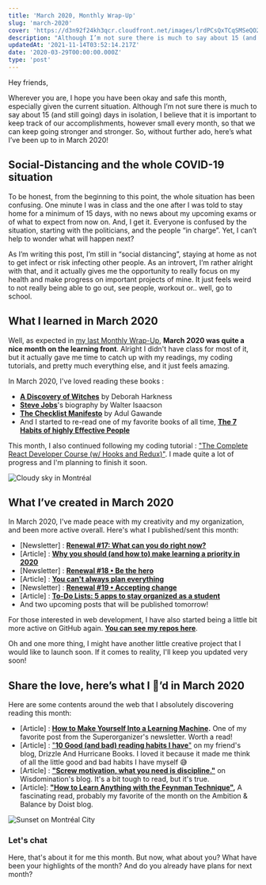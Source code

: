 ```yaml
---
title: 'March 2020, Monthly Wrap-Up'
slug: 'march-2020'
cover: 'https://d3n92f24kh3qcr.cloudfront.net/images/lrdPCsQxTCqSMSeQO2Tb.jpg'
description: "Although I’m not sure there is much to say about 15 (and still going) days in isolation, here is what I've been up to in March 2020."
updatedAt: '2021-11-14T03:52:14.217Z'
date: '2020-03-29T00:00:00.000Z'
type: 'post'
---
```


Hey friends,

Wherever you are, I hope you have been okay and safe this month, especially given the current situation. Although I’m not sure there is much to say about 15 (and still going) days in isolation, I believe that it is important to keep track of our accomplishments, however small every month, so that we can keep going stronger and stronger. So, without further ado, here’s what I’ve been up to in March 2020!

## Social-Distancing and the whole COVID-19 situation

To be honest, from the beginning to this point, the whole situation has been confusing. One minute I was in class and the one after I was told to stay home for a minimum of 15 days, with no news about my upcoming exams or of what to expect from now on. And, I get it. Everyone is confused by the situation, starting with the politicians, and the people “in charge”. Yet, I can’t help to wonder what will happen next?

As I’m writing this post, I’m still in “social distancing”, staying at home as not to get infect or risk infecting other people. As an introvert, I’m rather alright with that, and it actually gives me the opportunity to really focus on my health and make progress on important projects of mine. It just feels weird to not really being able to go out, see people, workout or.. well, go to school.

## What I learned in March 2020

Well, as expected in [my last Monthly Wrap-Up](/monthly-wrap-up-february-2020/), **March 2020 was quite a nice month on the learning front**. Alright I didn't have class for most of it, but it actually gave me time to catch up with my readings, my coding tutorials, and pretty much everything else, and it just feels amazing.

In March 2020, I've loved reading these books :

-   [**A Discovery of Witches**](https://amzn.to/2wMuTlT) by Deborah Harkness
-   [**Steve Jobs**](/library/books/steve-jobs)'s biography by Walter Isaacson
-   [**The Checklist Manifesto**](/library/books/checklist-manifesto) by Adul Gawande
-   And I started to re-read one of my favorite books of all time, [**The 7 Habits of highly Effective People**](https://amzn.to/3bzrJRj)

This month, I also continued following my coding tutorial : ["The Complete React Developer Course (w/ Hooks and Redux)"](https://www.udemy.com/course/react-2nd-edition/). I made quite a lot of progress and I'm planning to finish it soon.

![Cloudy sky in Montréal](https://d3n92f24kh3qcr.cloudfront.net/images/uemgGvsOQOeHOyrdOAtg.jpg)

## What I’ve created in March 2020

In March 2020, I've made peace with my creativity and my organization, and been more active overall. Here's what I published/sent this month:

-   \[Newsletter\] : **[Renewal #17: What can you do right now?](http://eepurl.com/gUJZ3z)**
-   \[Article\] : **[Why you should (and how to) make learning a priority in 2020](/learning-in-2020/)**
-   \[Newsletter\] : [**Renewal #18 • Be the hero**](http://eepurl.com/gVn4aH)
-   \[Article\] : [**You can't always plan everything**](/lifestyle/you-cant-always-plan-everything/)
-   \[Newsletter\] : [**Renewal #19 • Accepting change**](http://eepurl.com/gWh80n)
-   \[Article\] : [**To-Do Lists: 5 apps to stay organized as a student**](/todo-lists-apps-for-students/)
-   And two upcoming posts that will be published tomorrow!

For those interested in web development, I have also started being a little bit more active on GitHub again. [**You can see my repos here**](https://github.com/mathcrln).

Oh and one more thing, I might have another little creative project that I would like to launch soon. If it comes to reality, I'll keep you updated very soon!

## Share the love, here’s what I 💛’d in March 2020

Here are some contents around the web that I absolutely discovering reading this month:

-   \[Article\] : **[How to Make Yourself Into a Learning Machine](https://superorganizers.substack.com/p/how-to-build-a-learning-machine).** One of my favorite post from the Superorganizer's newsletter. Worth a read!
-   \[Article\] : ["**10 Good (and bad) reading habits I have**"](https://drizzleandhurricanebooks.com/2020/03/11/10-good-and-bad-reading-habits-i-have/) on my friend's blog, Drizzle And Hurricane Books. I loved it because it made me think of all the little good and bad habits I have myself 😅
-   \[Article\] : [**"Screw motivation, what you need is discipline."**](http://www.wisdomination.com/screw-motivation-what-you-need-is-discipline/) on Wisdomination's blog. It's a bit tough to read, but it's true.
-   \[Article\]: **["How to Learn Anything with the Feynman Technique"](https://doist.com/blog/feynman-technique/),** A fascinating read, probably my favorite of the month on the Ambition & Balance by Doist blog.

![Sunset on Montréal City](https://d3n92f24kh3qcr.cloudfront.net/images/SO1vljtoS2OBtoRBIagm.jpg)

### Let's chat

Here, that's about it for me this month. But now, what about you? What have been your highlights of the month? And do you already have plans for next month?
